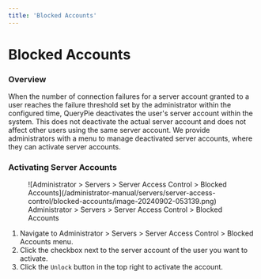 ```yaml
---
title: 'Blocked Accounts'
---
```


# Blocked Accounts


### Overview

When the number of connection failures for a server account granted to a user reaches the failure threshold set by the administrator within the configured time, QueryPie deactivates the user's server account within the system. This does not deactivate the actual server account and does not affect other users using the same server account. We provide administrators with a menu to manage deactivated server accounts, where they can activate server accounts.

### Activating Server Accounts

<figure data-layout="center" data-align="center">
![Administrator &gt; Servers &gt; Server Access Control &gt; Blocked Accounts](/administrator-manual/servers/server-access-control/blocked-accounts/image-20240902-053139.png)
<figcaption>
Administrator &gt; Servers &gt; Server Access Control &gt; Blocked Accounts
</figcaption>
</figure>

1. Navigate to Administrator &gt; Servers &gt; Server Access Control &gt; Blocked Accounts menu.
2. Click the checkbox next to the server account of the user you want to activate.
3. Click the `Unlock` button in the top right to activate the account.
